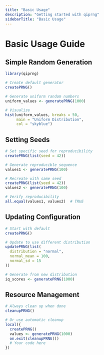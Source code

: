 ```yaml
---
title: "Basic Usage"
description: "Getting started with qiprng"
sidebarTitle: "Basic Usage"
---
```


# Basic Usage Guide

## Simple Random Generation

```r
library(qiprng)

# Create default generator
createPRNG()

# Generate uniform random numbers
uniform_values <- generatePRNG(1000)

# Visualize
hist(uniform_values, breaks = 50,
     main = "Uniform Distribution",
     col = "skyblue")
```

## Setting Seeds

```r
# Set specific seed for reproducibility
createPRNG(list(seed = 42))

# Generate reproducible sequence
values1 <- generatePRNG(100)

# Recreate with same seed
createPRNG(list(seed = 42))
values2 <- generatePRNG(100)

# Verify reproducibility
all.equal(values1, values2)  # TRUE
```

## Updating Configuration

```r
# Start with default
createPRNG()

# Update to use different distribution
updatePRNG(list(
  distribution = "normal",
  normal_mean = 100,
  normal_sd = 15
))

# Generate from new distribution
iq_scores <- generatePRNG(1000)
```

## Resource Management

```r
# Always clean up when done
cleanupPRNG()

# Or use automatic cleanup
local({
  createPRNG()
  values <- generatePRNG(1000)
  on.exit(cleanupPRNG())
  # Your code here
})
```
